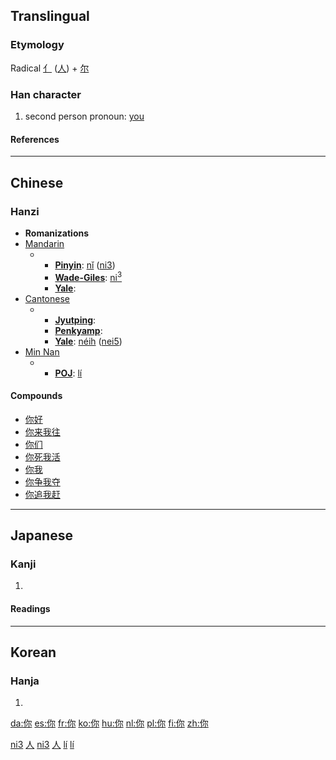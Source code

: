 {{see|妳}}

==Translingual==
===Etymology===
Radical [[亻]] ([[人]]) + [[尔]]
===Han character===
{{Han char|rad=人|as=05|sn=7|four=2729<sub>2</sub>|canj=人弓火 (ONF)}}
# second person pronoun: [[you]]
====References====
{{Han ref|kx=0100.021|dkj=00471|dj=0205.040|hdz=10137.050|uh=4F60|ud=20320|bh=A741|bd=42817}}
----
==Chinese==
===Hanzi===


* '''Romanizations'''
* [[Mandarin]]
*** '''[[Pinyin]]''': [[nǐ]] ([[ni3]])
*** '''[[Wade-Giles]]''': [[ni3|ni<sup>3</sup>]]
*** '''[[Yale]]''': 
* [[Cantonese]]
***'''[[Jyutping]]''':
***'''[[Penkyamp]]''': 
***'''[[Yale]]''': [[néih]] ([[nei5]])
* [[Min Nan]]
***'''[[POJ]]''': [[lí]]

====Compounds====
*[[你好]]
*[[你来我往]]
*[[你们]]
*[[你死我活]]
*[[你我]]
*[[你争我夺]]
*[[你追我赶]]
----

==Japanese==
===Kanji===
{{ja-kanji|grade=|rs=人05}}
# {{defn|Japanese}} 
====Readings====
{{ja-readings|on=[[じ]] (ji), [[に]] (ni)|kun=[[なんじ]] (nanji)}}
----
==Korean==
===Hanja===
{{ko-hanja|hangeul=니|rv=ni|mr=ni}}
# {{defn|Korean}}


[[Category:zh-cn:Pronouns|ni3]]
[[Category:zh-tw:Pronouns|人]]
[[Category:zh-cn:Beginning Mandarin|ni3]]
[[Category:zh-tw:Beginning Mandarin|人]]
[[Category:nan-cn:Pronouns|lí]]
[[Category:nan-tw:Pronouns|lí]]

[[da:你]]
[[es:你]]
[[fr:你]]
[[ko:你]]
[[hu:你]]
[[nl:你]]
[[pl:你]]
[[fi:你]]
[[zh:你]]